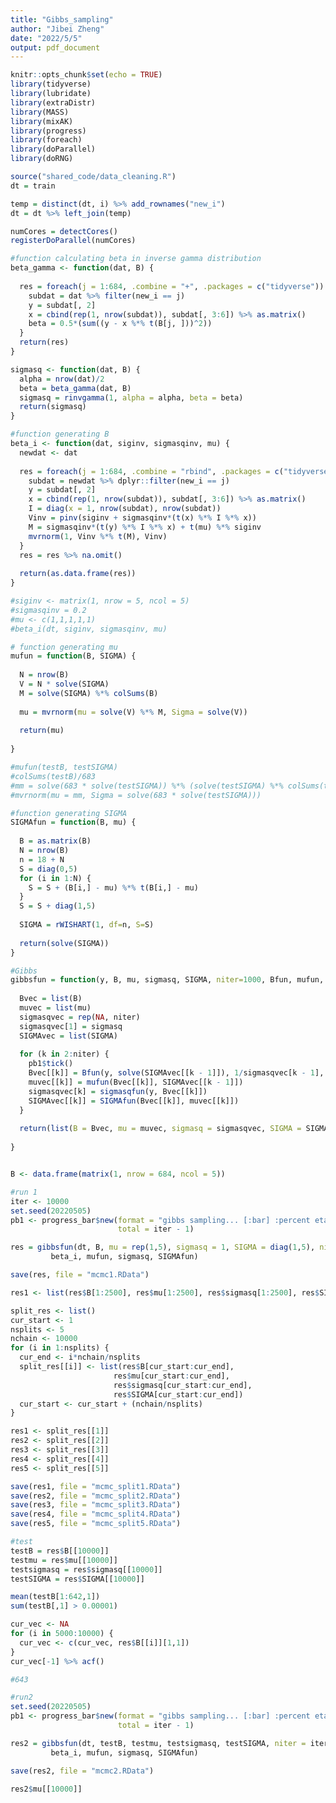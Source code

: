 ```yaml
---
title: "Gibbs_sampling"
author: "Jibei Zheng"
date: "2022/5/5"
output: pdf_document
---
```


```r
knitr::opts_chunk$set(echo = TRUE)
library(tidyverse)
library(lubridate)
library(extraDistr)
library(MASS)
library(mixAK)
library(progress)
library(foreach)
library(doParallel)
library(doRNG)
```

```r
source("shared_code/data_cleaning.R")
dt = train

temp = distinct(dt, i) %>% add_rownames("new_i")
dt = dt %>% left_join(temp)

numCores = detectCores()
registerDoParallel(numCores) 

#function calculating beta in inverse gamma distribution
beta_gamma <- function(dat, B) {
  
  res = foreach(j = 1:684, .combine = "+", .packages = c("tidyverse")) %dopar% {
    subdat = dat %>% filter(new_i == j)
    y = subdat[, 2]
    x = cbind(rep(1, nrow(subdat)), subdat[, 3:6]) %>% as.matrix()
    beta = 0.5*(sum((y - x %*% t(B[j, ]))^2))
  }
  return(res)
}

sigmasq <- function(dat, B) {
  alpha = nrow(dat)/2
  beta = beta_gamma(dat, B)
  sigmasq = rinvgamma(1, alpha = alpha, beta = beta) 
  return(sigmasq)
}

#function generating B
beta_i <- function(dat, siginv, sigmasqinv, mu) {
  newdat <- dat
  
  res = foreach(j = 1:684, .combine = "rbind", .packages = c("tidyverse", "mixAK", "MASS", "pracma")) %dorng% {
    subdat = newdat %>% dplyr::filter(new_i == j)
    y = subdat[, 2]
    x = cbind(rep(1, nrow(subdat)), subdat[, 3:6]) %>% as.matrix()
    I = diag(x = 1, nrow(subdat), nrow(subdat))
    Vinv = pinv(siginv + sigmasqinv*(t(x) %*% I %*% x))
    M = sigmasqinv*(t(y) %*% I %*% x) + t(mu) %*% siginv
    mvrnorm(1, Vinv %*% t(M), Vinv)
  }
  res = res %>% na.omit()
  
  return(as.data.frame(res))
}

#siginv <- matrix(1, nrow = 5, ncol = 5)
#sigmasqinv = 0.2
#mu <- c(1,1,1,1,1)
#beta_i(dt, siginv, sigmasqinv, mu)

# function generating mu
mufun = function(B, SIGMA) {
  
  N = nrow(B)
  V = N * solve(SIGMA)
  M = solve(SIGMA) %*% colSums(B)
  
  mu = mvrnorm(mu = solve(V) %*% M, Sigma = solve(V))
  
  return(mu)
  
}

#mufun(testB, testSIGMA)
#colSums(testB)/683
#mm = solve(683 * solve(testSIGMA)) %*% (solve(testSIGMA) %*% colSums(testB))
#mvrnorm(mu = mm, Sigma = solve(683 * solve(testSIGMA)))

#function generating SIGMA
SIGMAfun = function(B, mu) {
  
  B = as.matrix(B)
  N = nrow(B)
  n = 18 + N
  S = diag(0,5)
  for (i in 1:N) {
    S = S + (B[i,] - mu) %*% t(B[i,] - mu)
  }
  S = S + diag(1,5)
  
  SIGMA = rWISHART(1, df=n, S=S)
  
  return(solve(SIGMA))
}

#Gibbs
gibbsfun = function(y, B, mu, sigmasq, SIGMA, niter=1000, Bfun, mufun, sigmasqfun, SIGMAfun) {
  
  Bvec = list(B)
  muvec = list(mu)
  sigmasqvec = rep(NA, niter)
  sigmasqvec[1] = sigmasq
  SIGMAvec = list(SIGMA)
  
  for (k in 2:niter) {
    pb1$tick()
    Bvec[[k]] = Bfun(y, solve(SIGMAvec[[k - 1]]), 1/sigmasqvec[k - 1], muvec[[k - 1]]) 
    muvec[[k]] = mufun(Bvec[[k]], SIGMAvec[[k - 1]])
    sigmasqvec[k] = sigmasqfun(y, Bvec[[k]])
    SIGMAvec[[k]] = SIGMAfun(Bvec[[k]], muvec[[k]])
  }
  
  return(list(B = Bvec, mu = muvec, sigmasq = sigmasqvec, SIGMA = SIGMAvec))
  
}


B <- data.frame(matrix(1, nrow = 684, ncol = 5))

#run 1
iter <- 10000
set.seed(20220505)
pb1 <- progress_bar$new(format = "gibbs sampling... [:bar] :percent eta: :eta",
                        total = iter - 1)

res = gibbsfun(dt, B, mu = rep(1,5), sigmasq = 1, SIGMA = diag(1,5), niter = iter, 
         beta_i, mufun, sigmasq, SIGMAfun)

save(res, file = "mcmc1.RData")

res1 <- list(res$B[1:2500], res$mu[1:2500], res$sigmasq[1:2500], res$SIGMA[1:2500])

split_res <- list()
cur_start <- 1
nsplits <- 5
nchain <- 10000
for (i in 1:nsplits) {
  cur_end <- i*nchain/nsplits
  split_res[[i]] <- list(res$B[cur_start:cur_end], 
                       res$mu[cur_start:cur_end], 
                       res$sigmasq[cur_start:cur_end], 
                       res$SIGMA[cur_start:cur_end])
  cur_start <- cur_start + (nchain/nsplits)
}

res1 <- split_res[[1]]
res2 <- split_res[[2]]
res3 <- split_res[[3]]
res4 <- split_res[[4]]
res5 <- split_res[[5]]

save(res1, file = "mcmc_split1.RData")
save(res2, file = "mcmc_split2.RData")
save(res3, file = "mcmc_split3.RData")
save(res4, file = "mcmc_split4.RData")
save(res5, file = "mcmc_split5.RData")

#test
testB = res$B[[10000]]
testmu = res$mu[[10000]]
testsigmasq = res$sigmasq[[10000]]
testSIGMA = res$SIGMA[[10000]]

mean(testB[1:642,1])
sum(testB[,1] > 0.00001)

cur_vec <- NA
for (i in 5000:10000) {
  cur_vec <- c(cur_vec, res$B[[i]][1,1])
}
cur_vec[-1] %>% acf()

#643

#run2
set.seed(20220505)
pb1 <- progress_bar$new(format = "gibbs sampling... [:bar] :percent eta: :eta",
                        total = iter - 1)

res2 = gibbsfun(dt, testB, testmu, testsigmasq, testSIGMA, niter = iter, 
         beta_i, mufun, sigmasq, SIGMAfun)

save(res2, file = "mcmc2.RData")

res2$mu[[10000]]
```

